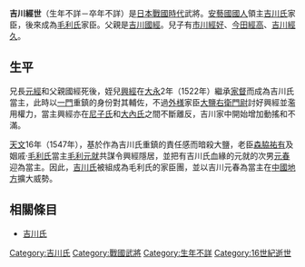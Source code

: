 {{unreferenced|time=2015-09-13T13:25:19+00:00}}
{{japanese|japanese=吉川 経世|kana=きっかわ つねよ|romaji=Kikkawa Tsuneyo|舊寫=吉川 經世}}
'''吉川經世'''（生年不詳－卒年不詳）是[[日本戰國時代|日本戰國時代]]武將。[[安藝國|安藝國]][[國人|國人]]領主[[吉川氏|吉川氏]]家臣，後來成為[[毛利氏|毛利氏]]家臣。父親是[[吉川國經|吉川國經]]。兒子有[[市川經好|市川經好]]、[[今田經高|今田經高]]、[[吉川經久|吉川經久]]。

== 生平 ==
兄長[[吉川元經|元經]]和父親國經死後，姪兒[[吉川興經|興經]]在[[大永|大永]]2年（1522年）繼承[[家督|家督]]而成為吉川氏當主，此時以[[一門|一門]]重鎮的身份對其輔佐，不過[[外様|外様]]家臣[[大鹽右衛門尉|大鹽右衛門尉]]討好興經並濫用權力，當主興經亦在[[尼子氏|尼子氏]]和[[大內氏|大內氏]]之間不斷離反，吉川家中開始增加動搖和不滿。

[[天文_(後奈良天皇)|天文]]16年（1547年），基於作為吉川氏重鎮的責任感而暗殺大鹽，老臣[[森脇祐有|森脇祐有]]及姻戚‧[[毛利氏|毛利氏]]當主[[毛利元就|毛利元就]]共謀令興經隱居，並把有吉川氏血緣的元就的次男[[吉川元春|元春]]迎為當主。因此，[[吉川氏|吉川氏]]被組成為毛利氏的家臣團，並以吉川元春為當主在[[中國地方|中國地方]]擴大威勢。

== 相關條目 ==
*[[吉川氏|吉川氏]]

[[Category:吉川氏|Category:吉川氏]]
[[Category:戰國武將|Category:戰國武將]]
[[Category:生年不詳|Category:生年不詳]]
[[Category:16世紀逝世|Category:16世紀逝世]]
